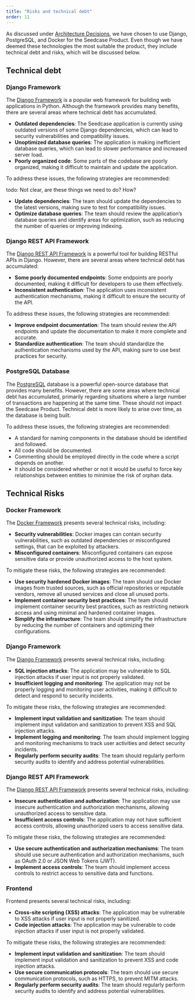 ```yaml
---
title: "Risks and technical debt"
order: 11
---
```


As discussed under [Architecture Decisions](architecture-decisions.qmd), we have chosen to use Django, PostgreSQL, and Docker for the Seedcase Product. Even though we have deemed these technologies the most suitable the product, they include technical debt and risks, which will be discussed below.

## Technical debt

### Django Framework

The [Django Framework](https://www.djangoproject.com) is a popular web framework for building web applications in Python. Although the framework provides many benefits,
there are several areas where technical debt has accumulated.

-   **Outdated dependencies**: The Seedcase application is currently using outdated
    versions of some Django dependencies, which can lead to security
    vulnerabilities and compatibility issues.
-   **Unoptimized database queries**: The application is making inefficient
    database queries, which can lead to slower performance and increased
    server load.
-   **Poorly organized code**: Some parts of the codebase are poorly
    organized, making it difficult to maintain and update the
    application.

To address these issues, the following strategies are recommended:

todo: Not clear, are these things we need to do? How?

-   **Update dependencies**: The team should update the dependencies to the
    latest versions, making sure to test for compatibility issues.
-   **Optimize database queries**: The team should review the application's
    database queries and identify areas for optimization, such as
    reducing the number of queries or improving indexing.

### Django REST API Framework

The [Django REST API Framework](https://www.django-rest-framework.org) is a 
powerful tool for building RESTful APIs in Django. However, there are several 
areas where technical debt has accumulated:

-   **Some poorly documented endpoints**: Some endpoints are poorly
    documented, making it difficult for developers to use them
    effectively.
-   **Inconsistent authentication**: The application uses inconsistent
    authentication mechanisms, making it difficult to ensure the
    security of the API.

To address these issues, the following strategies are recommended:

-   **Improve endpoint documentation**: The team should review the API
    endpoints and update the documentation to make it more complete and
    accurate.
-   **Standardize authentication**: The team should standardize the
    authentication mechanisms used by the API, making sure to use best
    practices for security.

### PostgreSQL Database

The [PostgreSQL](https://www.postgresql.org) database is a powerful open-source database that provides
many benefits. However, there are some areas where technical debt has
accumulated, primarily regarding situations where a large number of
transactions are happening at the same time. These should not impact the
Seedcase Product. Technical debt is more likely to arise over time, as
the database is being built.

To address these issues, the following strategies are recommended:

-   A standard for naming components in the database should be
    identified and followed.
-   All code should be documented.
-   Commenting should be employed directly in the code where a script
    depends on another.
-   It should be considered whether or not it would be useful to force
    key relationships between entities to minimise the risk of orphan
    data.

## Technical Risks

### Docker Framework

The [Docker Framework](https://www.docker.com) presents several technical risks, including:

-   **Security vulnerabilities**: Docker images can contain security
    vulnerabilities, such as outdated dependencies or misconfigured
    settings, that can be exploited by attackers.
-  **Misconfigured containers**: Misconfigured containers can expose
    sensitive data or provide unauthorized access to the host system.

To mitigate these risks, the following strategies are recommended:

-   **Use security hardened Docker images**: The team should use Docker
    images from trusted sources, such as official repositories or
    reputable vendors, remove all unused services and close all unused
    ports.
-   **Implement container security best practices**: The team should
    implement container security best practices, such as restricting
    network access and using minimal and hardened container images.
-   **Simplify the infrastructure**: The team should simplify the
    infrastructure by reducing the number of containers and optimizing
    their configurations.

### Django Framework

The [Django Framework](https://www.djangoproject.com) presents several technical risks, including:

-   **SQL injection attacks**: The application may be vulnerable to SQL
    injection attacks if user input is not properly validated.
-   **Insufficient logging and monitoring**: The application may not be
    properly logging and monitoring user activities, making it difficult
    to detect and respond to security incidents.

To mitigate these risks, the following strategies are recommended:

-   **Implement input validation and sanitization**: The team should
    implement input validation and sanitization to prevent XSS and SQL
    injection attacks.
-   **Implement logging and monitoring**: The team should implement logging
    and monitoring mechanisms to track user activities and detect
    security incidents.
-   **Regularly perform security audits**: The team should regularly perform
    security audits to identify and address potential vulnerabilities.

### Django REST API Framework

The [Django REST API Framework](https://www.django-rest-framework.org) presents several technical risks,
including:

-   **Insecure authentication and authorization**: The application may use
    insecure authentication and authorization mechanisms, allowing
    unauthorized access to sensitive data.
-   **Insufficient access controls**: The application may not have
    sufficient access controls, allowing unauthorized users to access
    sensitive data.

To mitigate these risks, the following strategies are recommended:

-   **Use secure authentication and authorization mechanisms**: The team
    should use secure authentication and authorization mechanisms, such
    as OAuth 2.0 or JSON Web Tokens (JWT).
-   **Implement access controls**: The team should implement access controls
    to restrict access to sensitive data and functions.

### Frontend

Frontend presents several technical risks, including:

-   **Cross-site scripting (XSS) attacks**: The application may be
    vulnerable to XSS attacks if user input is not properly sanitized.
-   **Code injection attacks**: The application may be vulnerable to code
    injection attacks if user input is not properly validated.

To mitigate these risks, the following strategies are recommended:

-   **Implement input validation and sanitization**: The team should
    implement input validation and sanitization to prevent XSS and code
    injection attacks.
-   **Use secure communication protocols**: The team should use secure
    communication protocols, such as HTTPS, to prevent MITM attacks.
-   **Regularly perform security audits**: The team should regularly perform
    security audits to identify and address potential vulnerabilities.
